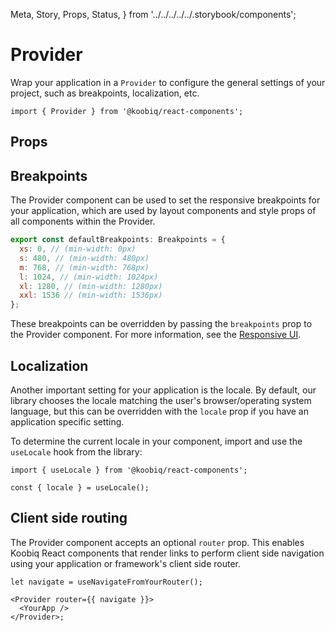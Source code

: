   Meta,
  Story,
  Props,
  Status,
} from '../../../../../.storybook/components';


<Meta of={Stories} />

# Provider

<Status variant="experimental" />

Wrap your application in a `Provider` to configure the general settings of your project, such as breakpoints, localization, etc.

```tsx
import { Provider } from '@koobiq/react-components';
```

<Story of={Stories.Base} />

## Props

<Props />

## Breakpoints

The Provider component can be used to set the responsive breakpoints for your application,
which are used by layout components and style props of all components within the Provider.

```js
export const defaultBreakpoints: Breakpoints = {
  xs: 0, // (min-width: 0px)
  s: 480, // (min-width: 480px)
  m: 768, // (min-width: 768px)
  l: 1024, // (min-width: 1024px)
  xl: 1280, // (min-width: 1280px)
  xxl: 1536 // (min-width: 1536px)
};
```

These breakpoints can be overridden by passing the `breakpoints` prop to the Provider component.
For more information, see the [Responsive UI](?path=/docs/responsive-ui--docs).

<Story of={Stories.Breakpoints} />

## Localization

Another important setting for your application is the locale.
By default, our library chooses the locale matching the user's browser/operating system language,
but this can be overridden with the `locale` prop if you have an application specific setting.

To determine the current locale in your component, import and use the `useLocale` hook from the library:

```tsx
import { useLocale } from '@koobiq/react-components';

const { locale } = useLocale();
```

<Story of={Stories.Localization} />

## Client side routing

The Provider component accepts an optional `router` prop.
This enables Koobiq React components that render links to perform client
side navigation using your application or framework's client side router.

```tsx
let navigate = useNavigateFromYourRouter();

<Provider router={{ navigate }}>
  <YourApp />
</Provider>;
```
